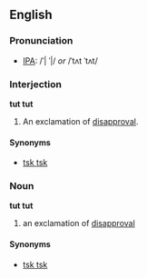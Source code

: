 ==English==
===Pronunciation===
*[[IPA]]: /ˈ| ˈ|/ ''or'' /ˈtʌt ˈtʌt/
<!--See http://www.owlnet.rice.edu/~ling200/200-lec16-phonetics_consonants-outline.pdf -->

===Interjection===
'''tut tut'''

#An exclamation of [[disapproval]].

====Synonyms====
*[[tsk tsk]]

===Noun===
'''tut tut'''

#an exclamation of [[disapproval]]
<!--this is just "tut" #an [[alveolar]] [[click]] sound-->

====Synonyms====
*[[tsk tsk]]